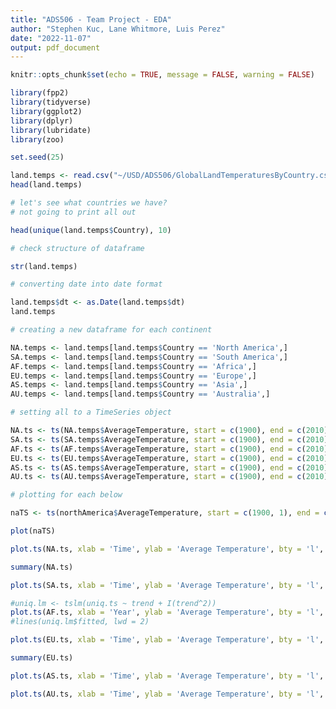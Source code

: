 ---
title: "ADS506 - Team Project - EDA"
author: "Stephen Kuc, Lane Whitmore, Luis Perez"
date: "2022-11-07"
output: pdf_document
---

```{r setup, include=FALSE}
knitr::opts_chunk$set(echo = TRUE, message = FALSE, warning = FALSE)
```
```{r}
library(fpp2)
library(tidyverse)
library(ggplot2)
library(dplyr)
library(lubridate)
library(zoo)

set.seed(25)
```


```{r}

land.temps <- read.csv("~/USD/ADS506/GlobalLandTemperaturesByCountry.csv")
head(land.temps)

```
```{r}
# let's see what countries we have?
# not going to print all out

head(unique(land.temps$Country), 10)

```
```{r}
# check structure of dataframe

str(land.temps)

```

```{r}
# converting date into date format

land.temps$dt <- as.Date(land.temps$dt)
land.temps
```
```{r}
# creating a new dataframe for each continent

NA.temps <- land.temps[land.temps$Country == 'North America',]
SA.temps <- land.temps[land.temps$Country == 'South America',]
AF.temps <- land.temps[land.temps$Country == 'Africa',]
EU.temps <- land.temps[land.temps$Country == 'Europe',]
AS.temps <- land.temps[land.temps$Country == 'Asia',]
AU.temps <- land.temps[land.temps$Country == 'Australia',]
```

```{r}
# setting all to a TimeSeries object 

NA.ts <- ts(NA.temps$AverageTemperature, start = c(1900), end = c(2010), frequency = 12) 
SA.ts <- ts(SA.temps$AverageTemperature, start = c(1900), end = c(2010), frequency = 12) 
AF.ts <- ts(AF.temps$AverageTemperature, start = c(1900), end = c(2010), frequency = 12) 
EU.ts <- ts(EU.temps$AverageTemperature, start = c(1900), end = c(2010), frequency = 12) 
AS.ts <- ts(AS.temps$AverageTemperature, start = c(1900), end = c(2010), frequency = 12) 
AU.ts <- ts(AU.temps$AverageTemperature, start = c(1900), end = c(2010), frequency = 12) 

```


```{r}
# plotting for each below

naTS <- ts(northAmerica$AverageTemperature, start = c(1900, 1), end = c(2010), frequency = 12) 

plot(naTS)

```

```{r}
plot.ts(NA.ts, xlab = 'Time', ylab = 'Average Temperature', bty = 'l', ylim = c(-20, 40)) 
```
```{r}
summary(NA.ts)
```

```{r}
plot.ts(SA.ts, xlab = 'Time', ylab = 'Average Temperature', bty = 'l', ylim = c(-20, 40))
```


```{r}
#uniq.lm <- tslm(uniq.ts ~ trend + I(trend^2))
plot.ts(AF.ts, xlab = 'Year', ylab = 'Average Temperature', bty = 'l', ylim = c(-20, 40))
#lines(uniq.lm$fitted, lwd = 2)
```

```{r}
plot.ts(EU.ts, xlab = 'Time', ylab = 'Average Temperature', bty = 'l', ylim = c(-20, 40))
```

```{r}
summary(EU.ts)
```

```{r}
plot.ts(AS.ts, xlab = 'Time', ylab = 'Average Temperature', bty = 'l', ylim = c(-20, 40))
```

```{r}
plot.ts(AU.ts, xlab = 'Time', ylab = 'Average Temperature', bty = 'l', ylim = c(-20, 40))
```

